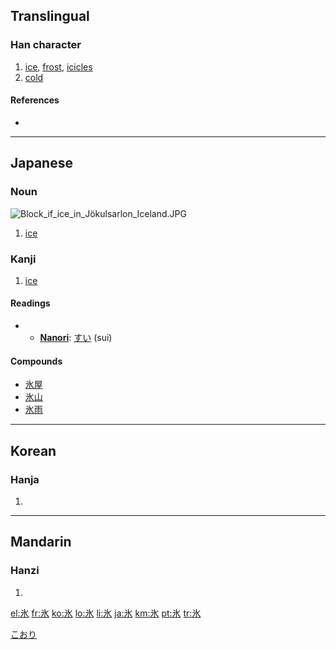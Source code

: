 {{also|冰}}
==Translingual==
{{Han stroke|[[Image:氷-bw.png|240px]]}}

===Han character===
{{Han char|rn=85|rad=水|as=01|sn=5|four=|canj=戈水 (IE)}}

# [[ice]], [[frost]], [[icicles]]
# [[cold]]

====References====
* {{Han ref|kx=0603.030|dkj=17087|dj=0996.030|hdz=31546.040|uh=6C37|ud=27703}}

----

==Japanese==

===Noun===
[[Image:Block if ice in Jökulsarlon Iceland.JPG|thumb|right]]
{{ja-noun|k|hira=こおり|rom=kōri}}

# [[ice]]

===Kanji===
{{ja-kanji|grade=3|rs=水01}}

# [[ice]]

====Readings====
* {{ja-readings|on=[[ひょう]] (hyō)|kun=[[こおり]] (koori), [[ひ]] (hi)}}
** '''[[Nanori]]''': [[すい]] (sui)

====Compounds====
* [[氷屋]]
* [[氷山]]
* [[氷雨]]

<!-- You can [http://web.mit.edu/jpnet/ji/data/sound/koori.au hear] it pronunced. ''(need *.au file player)''-->

[[Category:1000 Japanese basic words|こおり]]

----

==Korean==

===Hanja===
{{ko-hanja|hangeul=빙|eumhun=|rv=bing|mr=ping|y=ping}}

# {{defn|Korean}}

----

==Mandarin==

===Hanzi===
{{cmn-hanzi|pin=[[bīng]] ([[bing1]])|wg=ping<sup>1</sup>}}

# {{defn|Mandarin}}

[[el:氷]]
[[fr:氷]]
[[ko:氷]]
[[lo:氷]]
[[li:氷]]
[[ja:氷]]
[[km:氷]]
[[pt:氷]]
[[tr:氷]]